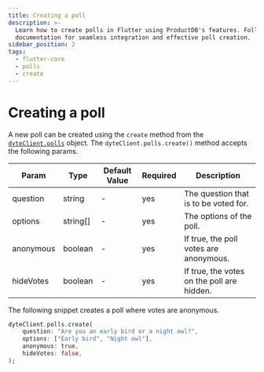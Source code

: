 ```yaml
---
title: Creating a poll
description: >-
  Learn how to create polls in Flutter using ProductDB's features. Follow our
  documentation for seamless integration and effective poll creation.
sidebar_position: 2
tags:
  - flutter-core
  - polls
  - create
---
```


# Creating a poll

A new poll can be created using the `create` method from the
[`dyteClient.polls`](./introduction) object. The `dyteClient.polls.create()`
method accepts the following params.

| Param     | Type     | Default Value | Required | Description                                |
| --------- | -------- | ------------- | -------- | ------------------------------------------ |
| question  | string   | -             | yes      | The question that is to be voted for.      |
| options   | string[] | -             | yes      | The options of the poll.                   |
| anonymous | boolean  | -             | yes      | If true, the poll votes are anonymous.     |
| hideVotes | boolean  | -             | yes      | If true, the votes on the poll are hidden. |

The following snippet creates a poll where votes are anonymous.

```dart
dyteClient.polls.create(
    question: "Are you an early bird or a night owl?",
    options: ["Early bird", "Night owl"],
    anonymous: true,
    hideVotes: false,
);
```

<head>
  <title>Flutter Core creating/voting a poll</title>
  <meta
    name="description"
    content="Learn how to create and vote on polls in Flutter using ProductDB's features. Follow our documentation for seamless integration and effective poll creation."
  />
</head>
